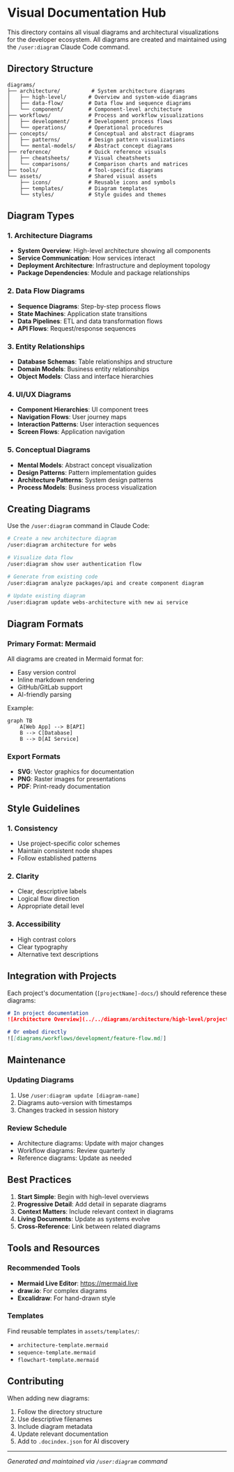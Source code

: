 # Visual Documentation Hub

This directory contains all visual diagrams and architectural visualizations for the developer ecosystem. All diagrams are created and maintained using the `/user:diagram` Claude Code command.

## Directory Structure

```
diagrams/
├── architecture/          # System architecture diagrams
│   ├── high-level/       # Overview and system-wide diagrams
│   ├── data-flow/        # Data flow and sequence diagrams
│   └── component/        # Component-level architecture
├── workflows/            # Process and workflow visualizations
│   ├── development/      # Development process flows
│   └── operations/       # Operational procedures
├── concepts/             # Conceptual and abstract diagrams
│   ├── patterns/         # Design pattern visualizations
│   └── mental-models/    # Abstract concept diagrams
├── reference/            # Quick reference visuals
│   ├── cheatsheets/      # Visual cheatsheets
│   └── comparisons/      # Comparison charts and matrices
├── tools/                # Tool-specific diagrams
└── assets/               # Shared visual assets
    ├── icons/            # Reusable icons and symbols
    ├── templates/        # Diagram templates
    └── styles/           # Style guides and themes
```

## Diagram Types

### 1. Architecture Diagrams
- **System Overview**: High-level architecture showing all components
- **Service Communication**: How services interact
- **Deployment Architecture**: Infrastructure and deployment topology
- **Package Dependencies**: Module and package relationships

### 2. Data Flow Diagrams
- **Sequence Diagrams**: Step-by-step process flows
- **State Machines**: Application state transitions
- **Data Pipelines**: ETL and data transformation flows
- **API Flows**: Request/response sequences

### 3. Entity Relationships
- **Database Schemas**: Table relationships and structure
- **Domain Models**: Business entity relationships
- **Object Models**: Class and interface hierarchies

### 4. UI/UX Diagrams
- **Component Hierarchies**: UI component trees
- **Navigation Flows**: User journey maps
- **Interaction Patterns**: User interaction sequences
- **Screen Flows**: Application navigation

### 5. Conceptual Diagrams
- **Mental Models**: Abstract concept visualization
- **Design Patterns**: Pattern implementation guides
- **Architecture Patterns**: System design patterns
- **Process Models**: Business process visualization

## Creating Diagrams

Use the `/user:diagram` command in Claude Code:

```bash
# Create a new architecture diagram
/user:diagram architecture for webs

# Visualize data flow
/user:diagram show user authentication flow

# Generate from existing code
/user:diagram analyze packages/api and create component diagram

# Update existing diagram
/user:diagram update webs-architecture with new ai service
```

## Diagram Formats

### Primary Format: Mermaid
All diagrams are created in Mermaid format for:
- Easy version control
- Inline markdown rendering
- GitHub/GitLab support
- AI-friendly parsing

Example:
```mermaid
graph TB
    A[Web App] --> B[API]
    B --> C[Database]
    B --> D[AI Service]
```

### Export Formats
- **SVG**: Vector graphics for documentation
- **PNG**: Raster images for presentations
- **PDF**: Print-ready documentation

## Style Guidelines

### 1. Consistency
- Use project-specific color schemes
- Maintain consistent node shapes
- Follow established patterns

### 2. Clarity
- Clear, descriptive labels
- Logical flow direction
- Appropriate detail level

### 3. Accessibility
- High contrast colors
- Clear typography
- Alternative text descriptions

## Integration with Projects

Each project's documentation (`[projectName]-docs/`) should reference these diagrams:

```markdown
# In project documentation
![Architecture Overview](../../diagrams/architecture/high-level/project-overview.md)

# Or embed directly
![[diagrams/workflows/development/feature-flow.md]]
```

## Maintenance

### Updating Diagrams
1. Use `/user:diagram update [diagram-name]`
2. Diagrams auto-version with timestamps
3. Changes tracked in session history

### Review Schedule
- Architecture diagrams: Update with major changes
- Workflow diagrams: Review quarterly
- Reference diagrams: Update as needed

## Best Practices

1. **Start Simple**: Begin with high-level overviews
2. **Progressive Detail**: Add detail in separate diagrams
3. **Context Matters**: Include relevant context in diagrams
4. **Living Documents**: Update as systems evolve
5. **Cross-Reference**: Link between related diagrams

## Tools and Resources

### Recommended Tools
- **Mermaid Live Editor**: https://mermaid.live
- **draw.io**: For complex diagrams
- **Excalidraw**: For hand-drawn style

### Templates
Find reusable templates in `assets/templates/`:
- `architecture-template.mermaid`
- `sequence-template.mermaid`
- `flowchart-template.mermaid`

## Contributing

When adding new diagrams:
1. Follow the directory structure
2. Use descriptive filenames
3. Include diagram metadata
4. Update relevant documentation
5. Add to `.docindex.json` for AI discovery

---

*Generated and maintained via `/user:diagram` command*